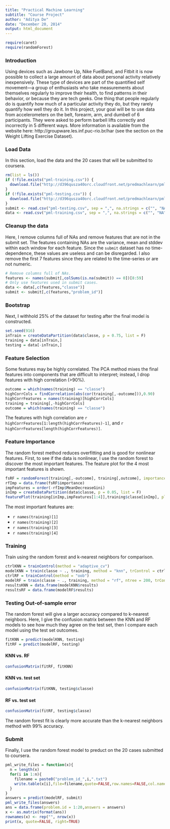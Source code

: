 ```yaml
---
title: "Practical Machine Learning"
subtitle: "Course Project"
author: "Aditya De"
date: "December 20, 2014"
output: html_document
---
```

```r
require(caret)
require(randomForest)
```

### Introduction
Using devices such as Jawbone Up, Nike FuelBand, and Fitbit it is now possible to collect a large amount of data about personal activity relatively inexpensively. These type of devices are part of the quantified self movement---a group of enthusiasts who take measurements about themselves regularly to improve their health, to find patterns in their behavior, or because they are tech geeks. One thing that people regularly do is quantify how much of a particular activity they do, but they rarely quantify how well they do it. In this project, your goal will be to use data from accelerometers on the belt, forearm, arm, and dumbell of 6 participants. They were asked to perform barbell lifts correctly and incorrectly in 5 different ways. More information is available from the website here: http://groupware.les.inf.puc-rio.br/har (see the section on the Weight Lifting Exercise Dataset).

### Load Data
In this section, load the data and the 20 cases that will be submitted to coursera.
```r
rm(list = ls())
if (!file.exists("pml-training.csv")) {
  download.file("http://d396qusza40orc.cloudfront.net/predmachlearn/pml-training.csv", destfile = "pml-training.csv")
}
if (!file.exists("pml-testing.csv")) {
  download.file("http://d396qusza40orc.cloudfront.net/predmachlearn/pml-testing.csv", destfile = "pml-testing.csv")
}
submit <- read.csv("pml-testing.csv", sep = ",", na.strings = c("", "NA"))
data <- read.csv("pml-training.csv", sep = ",", na.strings = c("", "NA"))
```

### Cleanup the data
Here, I remove columns full of NAs and remove features that are not in the submit set. The features containing NAs are the variance, mean and stddev within each window for each feature. Since the `submit` dataset has no time-dependence, these values are useless and can be disregarded. I also remove the first 7 features since they are related to the time-series or are not numeric.

```r
# Remove columns full of NAs.
features <- names(submit[,colSums(is.na(submit)) == 0])[8:59]
# Only use features used in submit cases.
data <- data[,c(features,"classe")]
submit <- submit[,c(features,"problem_id")]
```

### Bootstrap
Next, I withhold 25% of the dataset for testing after the final model is constructed.
```r
set.seed(916)
inTrain = createDataPartition(data$classe, p = 0.75, list = F)
training = data[inTrain,]
testing = data[-inTrain,]
```

### Feature Selection
Some features may be highly correlated. The PCA method mixes the final features into components that are difficult to interpret; instead, I drop features with high correlation (>90%).
```r
outcome = which(names(training) == "classe")
highCorrCols = findCorrelation(abs(cor(training[,-outcome])),0.90)
highCorrFeatures = names(training)[highCorrCols]
training = training[,-highCorrCols]
outcome = which(names(training) == "classe")
```

The features with high correlation are `r highCorrFeatures[1:length(highCorrFeatures)-1]`, and `r highCorrFeatures[length(highCorrFeatures)]`.

### Feature Importance
The random forest method reduces overfitting and is good for nonlinear features. First, to see if the data is nonlinear, I use the random forest to discover the most important features. The feature plot for the 4 most important features is shown.
```r
fsRF = randomForest(training[,-outcome], training[,outcome], importance = T)
rfImp = data.frame(fsRF$importance)
impFeatures = order(-rfImp$MeanDecreaseGini)
inImp = createDataPartition(data$classe, p = 0.05, list = F)
featurePlot(training[inImp,impFeatures[1:4]],training$classe[inImp], plot = "pairs")
```

The most important features are:

* ``r names(training)[1]``
* ``r names(training)[2]``
* ``r names(training)[3]``
* ``r names(training)[4]``

### Training
Train using the random forest and k-nearest neighbors for comparison.
```r
ctrlKNN = trainControl(method = "adaptive_cv")
modelKNN = train(classe ~ ., training, method = "knn", trControl = ctrlKNN)
ctrlRF = trainControl(method = "oob")
modelRF = train(classe ~ ., training, method = "rf", ntree = 200, trControl = ctrlRF)
resultsKNN = data.frame(modelKNN$results)
resultsRF = data.frame(modelRF$results)
```

### Testing Out-of-sample error
The random forest will give a larger accuracy compared to k-nearest neighbors. Here, I give the confusion matrix between the KNN and RF models to see how much they agree on the test set, then I compare each model using the test set outcomes.
```r
fitKNN = predict(modelKNN, testing)
fitRF = predict(modelRF, testing)
```
#### KNN vs. RF
```r
confusionMatrix(fitRF, fitKNN)
```
#### KNN vs. test set
```r
confusionMatrix(fitKNN, testing$classe)
```
#### RF vs. test set
```r
confusionMatrix(fitRF, testing$classe)
```
The random forest fit is clearly more accurate than the k-nearest neighbors method with 99% accuracy.

### Submit
Finally, I use the random forest model to preduct on the 20 cases submitted to coursera.
```r
pml_write_files = function(x){
  n = length(x)
  for(i in 1:n){
    filename = paste0("problem_id_",i,".txt")
    write.table(x[i],file=filename,quote=FALSE,row.names=FALSE,col.names=FALSE)
  }
}
answers = predict(modelRF, submit)
pml_write_files(answers)
ans = data.frame(problem.id = 1:20,answers = answers)
x <- as.matrix(format(ans))
rownames(x) <- rep("", nrow(x))
print(x, quote=FALSE, right=TRUE)
```